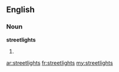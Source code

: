 ==English==
===Noun===
'''streetlights'''
# {{plural of|[[streetlight]]}}

[[ar:streetlights]]
[[fr:streetlights]]
[[my:streetlights]]